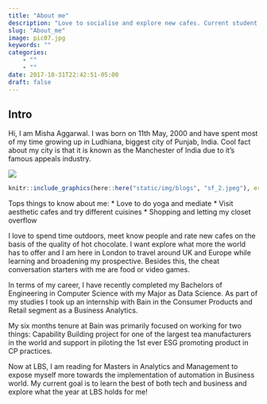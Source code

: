 ```yaml
---
title: "About me"
description: "Love to socialise and explore new cafes. Current student at LBS completing masters in Business and Analytics. Born and brought-up in India. A certified yoga instructor and an active practioner. Looking forward to travel around Europe and explore my passions and interest!"
slug: "About_me"
image: pic07.jpg
keywords: ""
categories: 
    - ""
    - ""
date: 2017-10-31T22:42:51-05:00
draft: false
---
```

## Intro

Hi, I am Misha Aggarwal. I was born on 11th May, 2000 and have spent most of my time growing up in Ludhiana, biggest city of Punjab, India. Cool fact about my city is that it is known as the Manchester of India due to it's famous appeals industry. 


![]("static\img\blogs\Garden.jpg")
```r
knitr::include_graphics(here::here("static/img/blogs", "sf_2.jpeg"), error = FALSE)
```


Tops things to know about me:
* Love to do yoga and mediate 
* Visit aesthetic cafes and try different cuisines
* Shopping and letting my closet overflow 

I love to spend time outdoors, meet know people and rate new cafes on the basis of the quality of hot chocolate. I want explore what more the world has to offer and I am here in London to travel around UK and Europe while learning and broadening my prospective. Besides this, the cheat conversation starters with me are food or video games. 

In terms of my career, I have recently completed my Bachelors of Engineering in Computer Science with my Major as Data Science. As part of my studies I took up an internship with Bain in the Consumer Products and Retail segment as a Business Analytics. 

My six months tenure at Bain was primarily focused on working for two things: Capability Building project for one of the largest tea manufacturers in the world and support in piloting the 1st ever ESG promoting product in CP practices.
 
Now at LBS, I am reading for Masters in Analytics and Management to expose myself more towards the implementation of automation in Business world. My current goal is to learn the best of both tech and business and explore what the year at LBS holds for me! 



